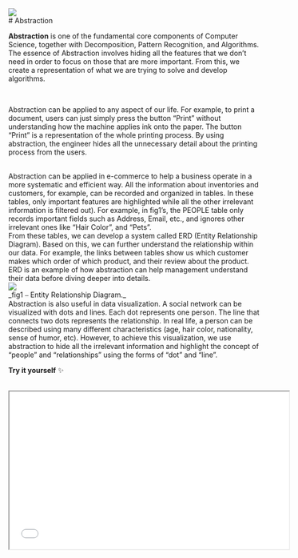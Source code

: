 
<Container>
<img src="https://i.imgur.com/dpd20EG.png" style={{width:"3em",paddingTop:"1em"}}/>
<br />
# Abstraction
<br />

**Abstraction** is one of the fundamental core components of Computer Science,
together with Decomposition, Pattern Recognition, and Algorithms. The essence
of Abstraction involves hiding all the features that we don’t need in order to
focus on those that are more important. From this, we create a representation
of what we are trying to solve and develop algorithms.

<br />

Abstraction can be applied to any aspect of our life. For example, to print a document, users can just simply press the button “Print” without understanding how the machine applies ink onto the paper. The button “Print” is a representation of the whole printing process. By using abstraction, the engineer hides all the unnecessary detail about the printing process from the users.

<br />
Abstraction can be applied in e-commerce to help a business operate in a more systematic
and efficient way. All the information about inventories and customers, for example,
can be recorded and organized in tables. In these tables, only important features
are highlighted while all the other irrelevant information is filtered out). For
example, in fig1’s, the PEOPLE table only records important fields such as Address,
Email, etc., and ignores other irrelevant ones like “Hair Color”, and “Pets”.
<br />
From these tables, we can develop a system called ERD (Entity Relationship Diagram).
Based on this, we can further understand the relationship within our data. For example,
the links between tables show us which customer makes which order of which product,
and their review about the product. ERD is an example of how abstraction can help
management understand their data before diving deeper into details.
<br />
<div>
  <Image
    src="/cp/m1/abstraction/assets/erd.png"
    layout="responsive"
    priority
    width={700}
    height={475}
  />
</div>
_fig1 ⎯ Entity Relationship Diagram._
<br />
Abstraction is also useful in data visualization. A social network can be
visualized with dots and lines. Each dot represents one person. The line that
connects two dots represents the relationship. In real life, a person can be
described using many different characteristics (age, hair color, nationality,
sense of humor, etc). However, to achieve this visualization, we use abstraction
to hide all the irrelevant information and highlight the concept of “people” and
“relationships” using the forms of “dot” and “line”.

<br />

<Alert severity="info">**Try it yourself** ✨</Alert>

<br />
<div className="iframe-wrapper">
  <iframe src="/cp/m1/abstraction/index.html" width="560" height="315" />
</div>
<br />
## 🚀 Continue to explore the concept of Abstraction

<br />
<div className="iframe-wrapper">
  <iframe
    width="560"
    height="315"
    src="https://www.youtube.com/embed/_y-5nZAbgt4"
    title="YouTube video player"
    frameborder="0"
    allow="accelerometer; autoplay; clipboard-write; encrypted-media; gyroscope; picture-in-picture"
    allowfullscreen
  ></iframe>
</div>

</Container>
